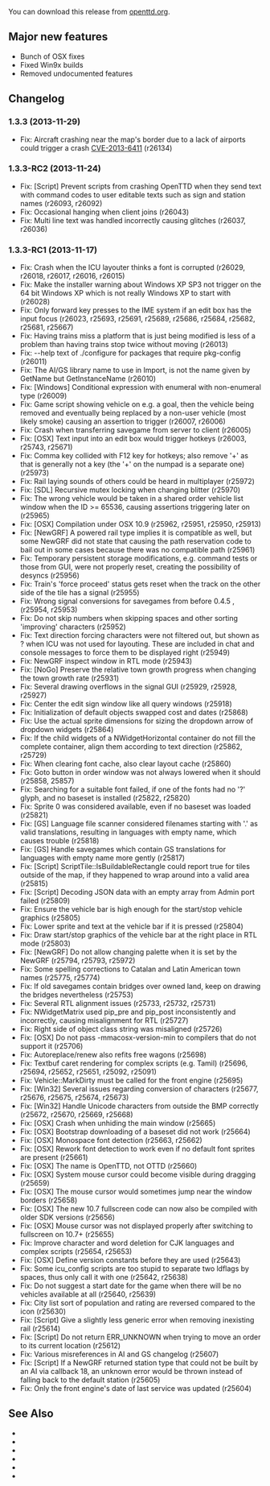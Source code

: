{{en/-}}
{{en/Archive/OpenTTD/Navigation}}
{{en/Archive/OpenTTD/NaviPrevNext|prev=en/Archive/OpenTTD/OpenTTD 1.3.2|next=en/Archive/OpenTTD/OpenTTD 1.4.0|date=2013-11-29}}

You can download this release from [http://www.openttd.org/en/download-stable/1.3.3 openttd.org].

==Major new features==
* Bunch of OSX fixes
* Fixed Win9x builds
* Removed undocumented features

==Changelog==
===1.3.3 (2013-11-29)===
* Fix: Aircraft crashing near the map's border due to a lack of airports could trigger a crash [http://security.openttd.org/en/CVE-2013-6411 CVE-2013-6411] {{en/Flyspray|5820}} (r26134)

===1.3.3-RC2 (2013-11-24)===
* Fix: [Script] Prevent scripts from crashing OpenTTD when they send text with command codes to user editable texts such as sign and station names {{en/Flyspray|5818}} (r26093, r26092)
* Fix: Occasional hanging when client joins {{en/Flyspray|5811}} (r26043)
* Fix: Multi line text was handled incorrectly causing glitches {{en/Flyspray|5809}} (r26037, r26036)

===1.3.3-RC1 (2013-11-17)===
* Fix: Crash when the ICU layouter thinks a font is corrupted {{en/Flyspray|5711}} (r26029, r26018, r26017, r26016, r26015)
* Fix: Make the installer warning about Windows XP SP3 not trigger on the 64 bit Windows XP which is not really Windows XP to start with {{en/Flyspray|5773}} (r26028)
* Fix: Only forward key presses to the IME system if an edit box has the input focus (r26023, r25693, r25691, r25689, r25686, r25684, r25682, r25681, r25667)
* Fix: Having trains miss a platform that is just being modified is less of a problem than having trains stop twice without moving {{en/Flyspray|5684}} (r26013)
* Fix: --help text of ./configure for packages that require pkg-config (r26011)
* Fix: The AI/GS library name to use in Import, is not the name given by GetName but GetInstanceName {{en/Flyspray|5662}} (r26010)
* Fix: [Windows] Conditional expression with enumeral with non-enumeral type (r26009)
* Fix: Game script showing vehicle on e.g. a goal, then the vehicle being removed and eventually being replaced by a non-user vehicle (most likely smoke) causing an assertion to trigger {{en/Flyspray|5804}} (r26007, r26006)
* Fix: Crash when transferring savegame from server to client {{en/Flyspray|5478}} (r26005)
* Fix: [OSX] Text input into an edit box would trigger hotkeys {{en/Flyspray|5705}} (r26003, r25743, r25671)
* Fix: Comma key collided with F12 key for hotkeys; also remove '+' as that is generally not a key (the '+' on the numpad is a separate one) {{en/Flyspray|5679}} (r25973)
* Fix: Rail laying sounds of others could be heard in multiplayer {{en/Flyspray|5665}} (r25972)
* Fix: [SDL] Recursive mutex locking when changing blitter {{en/Flyspray|5787}} (r25970)
* Fix: The wrong vehicle would be taken in a shared order vehicle list window when the ID >= 65536, causing assertions triggering later on {{en/Flyspray|5800}} (r25965)
* Fix: [OSX] Compilation under OSX 10.9 {{en/Flyspray|5797}} (r25962, r25951, r25950, r25913)
* Fix: [NewGRF] A powered rail type implies it is compatible as well, but some NewGRF did not state that causing the path reservation code to bail out in some cases because there was no compatible path {{en/Flyspray|5779}} (r25961)
* Fix: Temporary persistent storage modifications, e.g. command tests or those from GUI, were not properly reset, creating the possibility of desyncs {{en/Flyspray|5772}} (r25956)
* Fix: Train's 'force proceed' status gets reset when the track on the other side of the tile has a signal {{en/Flyspray|5723}} (r25955)
* Fix: Wrong signal conversions for savegames from before 0.4.5 {{en/Flyspray|5731}}, {{en/Flyspray|5732}} (r25954, r25953)
* Fix: Do not skip numbers when skipping spaces and other sorting 'improving' characters {{en/Flyspray|5719}} (r25952)
* Fix: Text direction forcing characters were not filtered out, but shown as ? when ICU was not used for layouting. These are included in chat and console messages to force them to be displayed right {{en/Flyspray|5683}} (r25949)
* Fix: NewGRF inspect window in RTL mode (r25943)
* Fix: [NoGo] Preserve the relative town growth progress when changing the town growth rate {{en/Flyspray|5786}} (r25931)
* Fix: Several drawing overflows in the signal GUI {{en/Flyspray|5733}} (r25929, r25928, r25927)
* Fix: Center the edit sign window like all query windows (r25918)
* Fix: Initialization of default objects swapped cost and dates (r25868)
* Fix: Use the actual sprite dimensions for sizing the dropdown arrow of dropdown widgets (r25864)
* Fix: If the child widgets of a NWidgetHorizontal container do not fill the complete container, align them according to text direction {{en/Flyspray|5686}} (r25862, r25729)
* Fix: When clearing font cache, also clear layout cache {{en/Flyspray|5737}} (r25860)
* Fix: Goto button in order window was not always lowered when it should {{en/Flyspray|5783}} (r25858, 25857)
* Fix: Searching for a suitable font failed, if one of the fonts had no '?' glyph, and no baseset is installed {{en/Flyspray|5704}} (r25822, r25820)
* Fix: Sprite 0 was considered available, even if no baseset was loaded (r25821)
* Fix: [GS] Language file scanner considered filenames starting with '.' as valid translations, resulting in languages with empty name, which causes trouble {{en/Flyspray|5750}} (r25818)
* Fix: [GS] Handle savegames which contain GS translations for languages with empty name more gently {{en/Flyspray|5750}} (r25817)
* Fix: [Script] ScriptTile::IsBuildableRectangle could report true for tiles outside of the map, if they happened to wrap around into a valid area {{en/Flyspray|5754}} (r25815)
* Fix: [Script] Decoding JSON data with an empty array from Admin port failed (r25809)
* Fix: Ensure the vehicle bar is high enough for the start/stop vehicle graphics {{en/Flyspray|5740}} (r25805)
* Fix: Lower sprite and text at the vehicle bar if it is pressed {{en/Flyspray|5739}} (r25804)
* Fix: Draw start/stop graphics of the vehicle bar at the right place in RTL mode {{en/Flyspray|5738}} (r25803)
* Fix: [NewGRF] Do not allow changing palette when it is set by the NewGRF (r25794, r25793, r25972)
* Fix: Some spelling corrections to Catalan and Latin American town names {{en/Flyspray|5746}} (r25775, r25774)
* Fix: If old savegames contain bridges over owned land, keep on drawing the bridges nevertheless {{en/Flyspray|5725}} (r25753)
* Fix: Several RTL alignment issues {{en/Flyspray|5692}} (r25733, r25732, r25731)
* Fix: NWidgetMatrix used pip_pre and pip_post inconsistently and incorrectly, causing misalignment for RTL {{en/Flyspray|5686}} (r25727)
* Fix: Right side of object class string was misaligned (r25726)
* Fix: [OSX] Do not pass -mmacosx-version-min to compilers that do not support it (r25706)
* Fix: Autoreplace/renew also refits free wagons {{en/Flyspray|5700}} (r25698)
* Fix: Textbuf caret rendering for complex scripts (e.g. Tamil) (r25696, r25694, r25652, r25651, r25092, r25091)
* Fix: Vehicle::MarkDirty must be called for the front engine {{en/Flyspray|5700}} (r25695)
* Fix: [Win32] Several issues regarding conversion of characters (r25677, r25676, r25675, r25674, r25673)
* Fix: [Win32] Handle Unicode characters from outside the BMP correctly (r25672, r25670, r25669, r25668)
* Fix: [OSX] Crash when unhiding the main window {{en/Flyspray|4689}} (r25665)
* Fix: [OSX] Bootstrap downloading of a baseset did not work {{en/Flyspray|4847}} (r25664)
* Fix: [OSX] Monospace font detection {{en/Flyspray|4857}} (r25663, r25662)
* Fix: [OSX] Rework font detection to work even if no default font sprites are present {{en/Flyspray|4847}} (r25661)
* Fix: [OSX] The name is OpenTTD, not OTTD (r25660)
* Fix: [OSX] System mouse cursor could become visible during dragging {{en/Flyspray|4420}} (r25659)
* Fix: [OSX] The mouse cursor would sometimes jump near the window borders {{en/Flyspray|4392}} (r25658)
* Fix: [OSX] The new 10.7 fullscreen code can now also be compiled with older SDK versions {{en/Flyspray|4744}} (r25656)
* Fix: [OSX] Mouse cursor was not displayed properly after switching to fullscreen on 10.7+ (r25655)
* Fix: Improve character and word deletion for CJK languages and complex scripts (r25654, r25653)
* Fix: [OSX] Define version constants before they are used (r25643)
* Fix: Some icu_config scripts are too stupid to separate two ldflags by spaces, thus only call it with one (r25642, r25638)
* Fix: Do not suggest a start date for the game when there will be no vehicles available at all (r25640, r25639)
* Fix: City list sort of population and rating are reversed compared to the icon {{en/Flyspray|5666}} (r25630)
* Fix: [Script] Give a slightly less generic error when removing inexisting rail {{en/Flyspray|5651}} (r25614)
* Fix: [Script] Do not return ERR_UNKNOWN when trying to move an order to its current location {{en/Flyspray|5648}} (r25612)
* Fix: Various misreferences in AI and GS changelog {{en/Flyspray|5649}} (r25607)
* Fix: [Script] If a NewGRF returned station type that could not be built by an AI via callback 18, an unknown error would be thrown instead of falling back to the default station {{en/Flyspray|5641}} (r25605)
* Fix: Only the front engine's date of last service was updated {{en/Flyspray|5550}} (r25604)


==See Also==
* {{en/Forum|topic=xxxxx|Forum topic for 1.3.3}}
* {{en/OTTDNewsArticle|191|The 1.3.3 news article}}
* {{en/Forum|topic=69429|Forum topic for 1.3.3-RC2}}
* {{en/OTTDNewsArticle|190|The 1.3.3-RC2 news article}}
* {{en/Forum|topic=69347|Forum topic for 1.3.3-RC1}}
* {{en/OTTDNewsArticle|189|The 1.3.3-RC1 news article}}